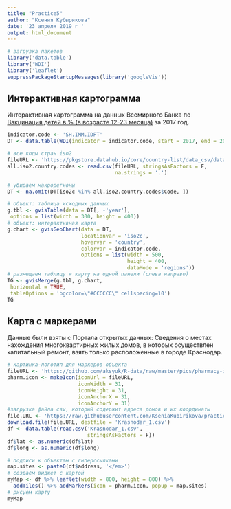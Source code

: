 ---
title: "Practice5"
author: "Ксения Кубырикова"
date: '23 апреля 2019 г '
output: html_document
---

```{r setup, warning = F, message = F}
# загрузка пакетов
library('data.table')
library('WDI')
library('leaflet')
suppressPackageStartupMessages(library('googleVis'))
```
## Интерактивная картограмма  

Интерактивная картограмма на данных Всемирного Банка по [Вакцинация детей в % (в возрасте 12-23 месяца)](https://data.worldbank.org/indicator/SH.IMM.IDPT?view=chart) за 2017 год.     
```{r Интерактивная картограмма, results = 'asis', cashe = T}

indicator.code <- 'SH.IMM.IDPT'
DT <- data.table(WDI(indicator = indicator.code, start = 2017, end = 2017))

# все коды стран iso2
fileURL <- 'https://pkgstore.datahub.io/core/country-list/data_csv/data/d7c9d7cfb42cb69f4422dec222dbbaa8/data_csv.csv'
all.iso2.country.codes <- read.csv(fileURL, stringsAsFactors = F, 
                                   na.strings = '.')

# убираем макрорегионы
DT <- na.omit(DT[iso2c %in% all.iso2.country.codes$Code, ])

# объект: таблица исходных данных
g.tbl <- gvisTable(data = DT[, -'year'],
 options = list(width = 300, height = 400))
# объект: интерактивная карта
g.chart <- gvisGeoChart(data = DT, 
                        locationvar = 'iso2c', 
                        hovervar = 'country',
                        colorvar = indicator.code, 
                        options = list(width = 500, 
                                       height = 400, 
                                       dataMode = 'regions'))
# размещаем таблицу и карту на одной панели (слева направо)
TG <- gvisMerge(g.tbl, g.chart,
 horizontal = TRUE,
 tableOptions = 'bgcolor=\"#CCCCCC\" cellspacing=10')
TG
```
## Карта с маркерами  


Данные были взяты с Портала открытых данных:
Сведения о местах нахождения многоквартирных жилых домов, в которых
осуществлен капитальный ремонт, взять только расположенные в городе Краснодар.

```{r, warning = F, message = F}
# картинка-логотип для маркеров объекта
fileURL <- 'https://github.com/aksyuk/R-data/raw/master/pics/pharmacy-icon.png'
pharm.icon <- makeIcon(iconUrl = fileURL,
                       iconWidth = 31,
                       iconHeight = 31,
                       iconAnchorX = 31,
                       iconAnchorY = 31)
#загрузка файла csv, который содержит адреса домов и их координаты
file.URL <- 'https://raw.githubusercontent.com/KseniaKubirikova/practice5/master/Krasnodar_1.csv'
download.file(file.URL, destfile = 'Krasnodar_1.csv')
df <- data.table(read.csv('Krasnodar_1.csv', 
                          stringsAsFactors = F))
df$lat <- as.numeric(df$lat)
df$long <- as.numeric(df$long)

# подписи к объектам с гиперссылками
map.sites <- paste0(df$address, '</em>')
# создаём виджет с картой
myMap <- df %>% leaflet(width = 800, height = 800) %>%
  addTiles() %>% addMarkers(icon = pharm.icon, popup = map.sites)
# рисуем карту
myMap
```

